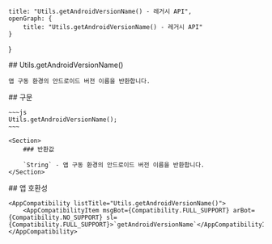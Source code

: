 
    title: "Utils.getAndroidVersionName() - 레거시 API",
    openGraph: {
        title: "Utils.getAndroidVersionName() - 레거시 API"
    }
}

<Section>
    ## Utils.getAndroidVersionName()

    앱 구동 환경의 안드로이드 버전 이름을 반환합니다.
</Section>
<Section>
    ## 구문

    ~~~js
    Utils.getAndroidVersionName();
    ~~~

    <Section>
        ### 반환값

        `String` - 앱 구동 환경의 안드로이드 버전 이름을 반환합니다.
    </Section>
</Section>
<Section>
    ## 앱 호환성

    <AppCompatibility listTitle="Utils.getAndroidVersionName()">
        <AppCompatibilityItem msgBot={Compatibility.FULL_SUPPORT} arBot={Compatibility.NO_SUPPORT} sl={Compatibility.FULL_SUPPORT}>`getAndroidVersionName`</AppCompatibilityItem>
    </AppCompatibility>
</Section>